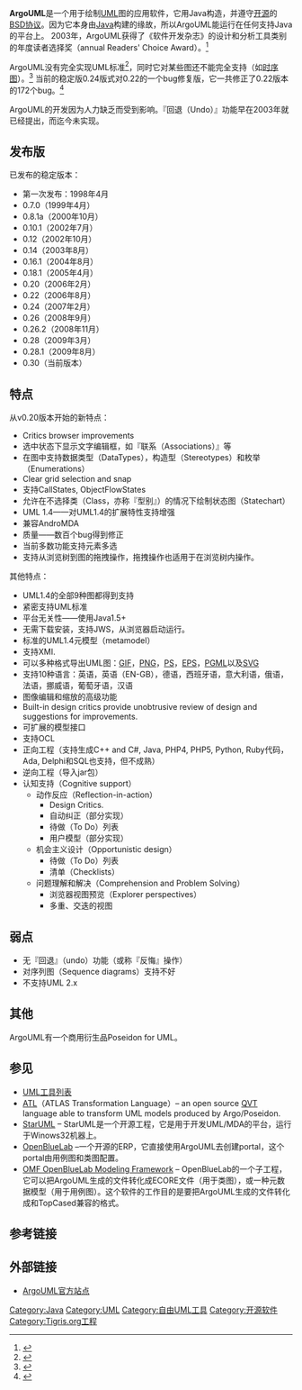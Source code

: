 {{Infobox Software
| name = ArgoUML
| logo =
| screenshot = [[File:ArgoUML.png|250px]]
| caption = 运行在[[Windows_XP|Windows XP]]上的ArgoUML
| developer =
| latest_release_version = 0.34
| latest_release_date = 公元2011年12月15日
| operating_system = 跨平台（Java）
| genre = [[软件开发|软件开发]]
| license = [[BSD許可證|BSD协议]]
| website = http://argouml.tigris.org
 }}
'''ArgoUML'''是一个用于绘制[[UML|UML]]图的应用软件，它用Java构造，并遵守[[开源|开源]]的[[BSD許可證|BSD协议]]。因为它本身由[[Java编程语言|Java]]构建的缘故，所以ArgoUML能运行在任何支持Java的平台上。
2003年，ArgoUML获得了《软件开发杂志》的设计和分析工具类别的年度读者选择奖（annual Readers' Choice Award）。<ref>{{cite web | url = http://www.ddj.com/architect/184414997#designtools | title = Dr. Dobb's Readers' Choice Awards, 2003 | accessdate = 2008-08-28 | archive-date = 2008-04-10 | archive-url = https://web.archive.org/web/20080410200816/http://www.ddj.com/architect/184414997#designtools | dead-url = no }}</ref>

ArgoUML没有完全实现UML标准<ref>{{cite web| url = http://argouml.tigris.org/documentation/umlsupport/index.html| work = ArgoUML文档| title = 与UML规范不兼容的列表| access-date = 2008-08-28| archive-url = https://web.archive.org/web/20110213073541/http://argouml.tigris.org/documentation/umlsupport/index.html| archive-date = 2011-02-13| dead-url = yes}}</ref>，同时它对某些图还不能完全支持（如[[时序图|时序图]]）。<ref>{{cite web | url = http://argouml-stats.tigris.org/documentation/manual-0.24/ch19.html | title = 第19章：ArgoUML对时序图的有限涉及 | work = ArgoUML文档 | accessdate = 2008-08-28 | archive-date = 2008-09-13 | archive-url = https://web.archive.org/web/20080913032953/http://argouml-stats.tigris.org/documentation/manual-0.24/ch19.html | dead-url = no }}</ref>  当前的稳定版0.24版式对0.22的一个bug修复版，它一共修正了0.22版本的172个bug。<ref>{{cite web| url = http://argouml.tigris.org/servlets/NewsItemView?newsItemID=1828| work = ArgoUML文档| title = ArgoUML文档| accessdate = 2008-08-28| archive-date = 2018-09-29| archive-url = https://web.archive.org/web/20180929230117/http://argouml.tigris.org/servlets/NewsItemView?newsItemID=1828| dead-url = no}}</ref>

ArgoUML的开发因为人力缺乏而受到影响。『回退（Undo）』功能早在2003年就已经提出，而迄今未实现。

== 发布版 ==

已发布的稳定版本：

*第一次发布：1998年4月
*0.7.0（1999年4月）
*0.8.1a（2000年10月）
*0.10.1（2002年7月）
*0.12（2002年10月）
*0.14（2003年8月）
*0.16.1（2004年8月）
*0.18.1（2005年4月）
*0.20（2006年2月）
*0.22（2006年8月）
*0.24（2007年2月）
*0.26（2008年9月）
*0.26.2（2008年11月）
*0.28（2009年3月）
*0.28.1（2009年8月）
*0.30（当前版本）

== 特点 ==

从v0.20版本开始的新特点：

*Critics browser improvements
*选中状态下显示文字编辑框，如『联系（Associations）』等
*在图中支持数据类型（DataTypes），构造型（Stereotypes）和枚举（Enumerations）
*Clear grid selection and snap
*支持CallStates, ObjectFlowStates
*允许在不选择类（Class，亦称『型别』）的情况下绘制状态图（Statechart）
*UML 1.4——对UML1.4的扩展特性支持增强
*兼容AndroMDA
*质量——数百个bug得到修正
*当前多数功能支持元素多选
*支持从浏览树到图的拖拽操作，拖拽操作也适用于在浏览树内操作。

其他特点：

*UML1.4的全部9种图都得到支持
*紧密支持UML标准
*平台无关性——使用Java1.5+
*无需下载安装，支持JWS，从浏览器启动运行。
*标准的UML1.4元模型（metamodel）
*支持XMI.
*可以多种格式导出UML图：[[GIF|GIF]]，[[PNG|PNG]]，[[PS|PS]]，[[EPS|EPS]]，[[PGML|PGML]]以及[[SVG|SVG]]
*支持10种语言：英语，英语（EN-GB），德语，西班牙语，意大利语，俄语，法语，挪威语，葡萄牙语，汉语
*图像编辑和缩放的高级功能
*Built-in design critics provide unobtrusive review of design and suggestions for improvements.
*可扩展的模型接口
*支持OCL
*正向工程（支持生成C++ and C#, Java, PHP4, PHP5, Python, Ruby代码，Ada, Delphi和SQL也支持，但不成熟）
*逆向工程（导入jar包）
*认知支持（Cognitive support）
**动作反应（Reflection-in-action）
***Design Critics.
***自动纠正（部分实现）
***待做（To Do）列表
***用户模型（部分实现）
**机会主义设计（Opportunistic design）
***待做（To Do）列表
***清单（Checklists）
**问题理解和解决（Comprehension and Problem Solving）
***浏览器视图预览（Explorer perspectives）
***多重、交迭的视图

== 弱点 ==
* 无『回退』（undo）功能（或称『反悔』操作）
* 对序列图（Sequence diagrams）支持不好
* 不支持UML 2.x

== 其他 ==
ArgoUML有一个商用衍生品Poseidon for UML。

== 参见 ==
*[[UML工具列表|UML工具列表]]
*[[ATL|ATL]]（ATLAS Transformation Language）– an open source [[QVT|QVT]] language able to transform UML models produced by Argo/Poseidon.
* [[StarUML|StarUML]] – StarUML是一个开源工程，它是用于开发UML/MDA的平台，运行于Winows32机器上。
* [[OpenBlueLab|OpenBlueLab]] –一个开源的ERP，它直接使用ArgoUML去创建portal，这个portal由用例图和类图配置。
* [https://web.archive.org/web/20071008171748/http://forge.openbluelab.org/gf/project/omf/ OMF OpenBlueLab Modeling Framework] – OpenBlueLab的一个子工程，它可以把ArgoUML生成的文件转化成ECORE文件（用于类图），或一种元数据模型（用于用例图）。这个软件的工作目的是要把ArgoUML生成的文件转化成和TopCased兼容的格式。

== 参考链接 ==
<references/>

== 外部链接 ==
*[http://argouml.tigris.org ArgoUML官方站点]{{Wayback|url=http://argouml.tigris.org/ |date=20000607173157 }}

[[Category:Java|Category:Java]]
[[Category:UML|Category:UML]]
[[Category:自由UML工具|Category:自由UML工具]]
[[Category:开源软件|Category:开源软件]]
[[Category:Tigris.org工程|Category:Tigris.org工程]]